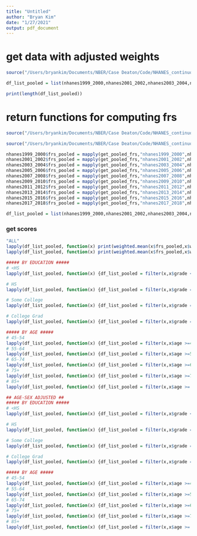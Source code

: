 ```yaml
---
title: "Untitled"
author: "Bryan Kim"
date: "1/27/2021"
output: pdf_document
---
```



# get data with adjusted weights

```r
source("/Users/bryankim/Documents/NBER/Case Deaton/Code/NHANES_continuous/load_data_pooled.R")

df_list_pooled = list(nhanes1999_2000,nhanes2001_2002,nhanes2003_2004,nhanes2005_2006,nhanes2007_2008,nhanes2009_2010,nhanes2011_2012,nhanes2013_2014,nhanes2015_2016,nhanes2017_2018)

print(length(df_list_pooled))
```

# return functions for computing frs

```r
source("/Users/bryankim/Documents/NBER/Case Deaton/Code/NHANES_continuous/compute_frs_pooled.R")

source("/Users/bryankim/Documents/NBER/Case Deaton/Code/NHANES_continuous/create_race_sex_dummies.R")

nhanes1999_2000$frs_pooled = mapply(get_pooled_frs,"nhanes1999_2000",nhanes1999_2000$race, nhanes1999_2000$sex,nhanes1999_2000$age,nhanes1999_2000$hdl,nhanes1999_2000$lbxtc,nhanes1999_2000$asbp,nhanes1999_2000$curr_smq,nhanes1999_2000$isDiabetic);nhanes1999_2000$frs_pooled = as.numeric(unlist(nhanes1999_2000$frs_pooled))
nhanes2001_2002$frs_pooled = mapply(get_pooled_frs,"nhanes2001_2002",nhanes2001_2002$race, nhanes2001_2002$sex,nhanes2001_2002$age,nhanes2001_2002$hdl,nhanes2001_2002$lbxtc,nhanes2001_2002$asbp,nhanes2001_2002$curr_smq,nhanes2001_2002$isDiabetic);nhanes2001_2002$frs_pooled = as.numeric(unlist(nhanes2001_2002$frs_pooled))
nhanes2003_2004$frs_pooled = mapply(get_pooled_frs,"nhanes2003_2004",nhanes2003_2004$race, nhanes2003_2004$sex,nhanes2003_2004$age,nhanes2003_2004$hdl,nhanes2003_2004$lbxtc,nhanes2003_2004$asbp,nhanes2003_2004$curr_smq,nhanes2003_2004$isDiabetic);nhanes2003_2004$frs_pooled = as.numeric(unlist(nhanes2003_2004$frs_pooled))
nhanes2005_2006$frs_pooled = mapply(get_pooled_frs,"nhanes2005_2006",nhanes2005_2006$race, nhanes2005_2006$sex,nhanes2005_2006$age,nhanes2005_2006$hdl,nhanes2005_2006$lbxtc,nhanes2005_2006$asbp,nhanes2005_2006$curr_smq,nhanes2005_2006$isDiabetic);nhanes2005_2006$frs_pooled = as.numeric(unlist(nhanes2005_2006$frs_pooled))
nhanes2007_2008$frs_pooled = mapply(get_pooled_frs,"nhanes2007_2008",nhanes2007_2008$race, nhanes2007_2008$sex,nhanes2007_2008$age,nhanes2007_2008$hdl,nhanes2007_2008$lbxtc,nhanes2007_2008$asbp,nhanes2007_2008$curr_smq,nhanes2007_2008$isDiabetic);nhanes2007_2008$frs_pooled = as.numeric(unlist(nhanes2007_2008$frs_pooled))
nhanes2009_2010$frs_pooled = mapply(get_pooled_frs,"nhanes2009_2010",nhanes2009_2010$race, nhanes2009_2010$sex,nhanes2009_2010$age,nhanes2009_2010$hdl,nhanes2009_2010$lbxtc,nhanes2009_2010$asbp,nhanes2009_2010$curr_smq,nhanes2009_2010$isDiabetic);nhanes2009_2010$frs_pooled = as.numeric(unlist(nhanes2009_2010$frs_pooled))
nhanes2011_2012$frs_pooled = mapply(get_pooled_frs,"nhanes2011_2012",nhanes2011_2012$race, nhanes2011_2012$sex,nhanes2011_2012$age,nhanes2011_2012$hdl,nhanes2011_2012$lbxtc,nhanes2011_2012$asbp,nhanes2011_2012$curr_smq,nhanes2011_2012$isDiabetic);nhanes2011_2012$frs_pooled = as.numeric(unlist(nhanes2011_2012$frs_pooled))
nhanes2013_2014$frs_pooled = mapply(get_pooled_frs,"nhanes2013_2014",nhanes2013_2014$race, nhanes2013_2014$sex,nhanes2013_2014$age,nhanes2013_2014$hdl,nhanes2013_2014$lbxtc,nhanes2013_2014$asbp,nhanes2013_2014$curr_smq,nhanes2013_2014$isDiabetic);nhanes2013_2014$frs_pooled = as.numeric(unlist(nhanes2013_2014$frs_pooled))
nhanes2015_2016$frs_pooled = mapply(get_pooled_frs,"nhanes2015_2016",nhanes2015_2016$race, nhanes2015_2016$sex,nhanes2015_2016$age,nhanes2015_2016$hdl,nhanes2015_2016$lbxtc,nhanes2015_2016$asbp,nhanes2015_2016$curr_smq,nhanes2015_2016$isDiabetic);nhanes2015_2016$frs_pooled = as.numeric(unlist(nhanes2015_2016$frs_pooled))
nhanes2017_2018$frs_pooled = mapply(get_pooled_frs,"nhanes2017_2018",nhanes2017_2018$race, nhanes2017_2018$sex,nhanes2017_2018$age,nhanes2017_2018$hdl,nhanes2017_2018$lbxtc,nhanes2017_2018$asbp,nhanes2017_2018$curr_smq,nhanes2017_2018$isDiabetic);nhanes2017_2018$frs_pooled = as.numeric(unlist(nhanes2017_2018$frs_pooled))

df_list_pooled = list(nhanes1999_2000,nhanes2001_2002,nhanes2003_2004,nhanes2005_2006,nhanes2007_2008,nhanes2009_2010,nhanes2011_2012,nhanes2013_2014,nhanes2015_2016,nhanes2017_2018)

```


### get scores
```r
"ALL"
lapply(df_list_pooled, function(x) print(weighted.mean(x$frs_pooled,x$wtint2yr)))
lapply(df_list_pooled, function(x) print(weighted.mean(x$frs_pooled,x$wgt)))

##### BY EDUCATION #####
# <HS 
lapply(df_list_pooled, function(x) {df_list_pooled = filter(x,x$grade <= 2);print(weighted.mean(df_list_pooled$frs_pooled,df_list_pooled$wtint2yr))})

# HS
lapply(df_list_pooled, function(x) {df_list_pooled = filter(x,x$grade == 3);print(weighted.mean(df_list_pooled$frs_pooled,df_list_pooled$wtint2yr))})

# Some College
lapply(df_list_pooled, function(x) {df_list_pooled = filter(x,x$grade == 4);print(weighted.mean(df_list_pooled$frs_pooled,df_list_pooled$wtint2yr))})

# College Grad
lapply(df_list_pooled, function(x) {df_list_pooled = filter(x,x$grade == 5);print(weighted.mean(df_list_pooled$frs_pooled,df_list_pooled$wtint2yr))})

##### BY AGE #####
# 45-54
lapply(df_list_pooled, function(x) {df_list_pooled = filter(x,x$age >=45 & x$age <=54);print(weighted.mean(df_list_pooled$frs_pooled,df_list_pooled$wtint2yr))})
# 55-64
lapply(df_list_pooled, function(x) {df_list_pooled = filter(x,x$age >=55 & x$age <=64);print(weighted.mean(df_list_pooled$frs_pooled,df_list_pooled$wtint2yr))})
# 65-74
lapply(df_list_pooled, function(x) {df_list_pooled = filter(x,x$age >=65 & x$age <=74);print(weighted.mean(df_list_pooled$frs_pooled,df_list_pooled$wtint2yr))})
# 75+
lapply(df_list_pooled, function(x) {df_list_pooled = filter(x,x$age >=75);print(weighted.mean(df_list_pooled$frs_pooled,df_list_pooled$wtint2yr))})
# 85+
lapply(df_list_pooled, function(x) {df_list_pooled = filter(x,x$age >= 85);print(weighted.mean(df_list_pooled$frs_pooled,df_list_pooled$wtint2yr))})

## AGE-SEX ADJUSTED ##
##### BY EDUCATION #####
# <HS 
lapply(df_list_pooled, function(x) {df_list_pooled = filter(x,x$grade <= 2);print(weighted.mean(df_list_pooled$frs_pooled,df_list_pooled$wgt))})

# HS
lapply(df_list_pooled, function(x) {df_list_pooled = filter(x,x$grade == 3);print(weighted.mean(df_list_pooled$frs_pooled,df_list_pooled$wgt))})

# Some College
lapply(df_list_pooled, function(x) {df_list_pooled = filter(x,x$grade == 4);print(weighted.mean(df_list_pooled$frs_pooled,df_list_pooled$wgt))})

# College Grad
lapply(df_list_pooled, function(x) {df_list_pooled = filter(x,x$grade == 5);print(weighted.mean(df_list_pooled$frs_pooled,df_list_pooled$wgt))})

##### BY AGE #####
# 45-54
lapply(df_list_pooled, function(x) {df_list_pooled = filter(x,x$age >=45 & x$age <=54);print(weighted.mean(df_list_pooled$frs_pooled,df_list_pooled$wgt))})
# 55-64
lapply(df_list_pooled, function(x) {df_list_pooled = filter(x,x$age >=55 & x$age <=64);print(weighted.mean(df_list_pooled$frs_pooled,df_list_pooled$wgt))})
# 65-74
lapply(df_list_pooled, function(x) {df_list_pooled = filter(x,x$age >=65 & x$age <=74);print(weighted.mean(df_list_pooled$frs_pooled,df_list_pooled$wgt))})
# 75+
lapply(df_list_pooled, function(x) {df_list_pooled = filter(x,x$age >=75);print(weighted.mean(df_list_pooled$frs_pooled,df_list_pooled$wgt))})
# 85+
lapply(df_list_pooled, function(x) {df_list_pooled = filter(x,x$age >= 85);print(weighted.mean(df_list_pooled$frs_pooled,df_list_pooled$wgt))})


```




